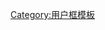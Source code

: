 {{Userbox-2
  |border-c  = black
  |border-s  = 1
  |id2-c     = white
  |id2-s     = 12
  |id2-fc    = #000
  |info2-c   = white
  |info2-s   = 8
  |info2-fc  = black
  |id2       = <font face="sydnie">怪我<br>咯！
    |id1-c     = white
  |id1-s     = 12
  |id1-fc    = #000
  |info1-c   = white
  |info1-s   = 8
  |info1-fc  = black
  |id1       = <font face="sydnie">圆<br>盘：
  |info      = 这个用户表示自己很无辜。<br>我可萌辣！
}}
<noinclude>
<p style="clear: both; padding-top: 2em">
</p>
[[Category:用户框模板]]
</noinclude>